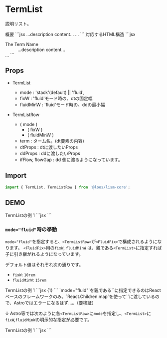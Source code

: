 
# TermList

説明リスト。

<Demo>
	<Demo.Title>概要</Demo.Title>
	<Demo.Code>
	```jsx
	<TermList>
		<TermListRow term="The Term Name">
			...description content...
		</TermListRow>
		...
	```
	</Demo.Code>
</Demo>


<Demo>
	<Demo.Title>対応するHTML構造</Demo.Title>
	<Demo.Code>
	```jsx
	<dl class="c--termList l--stack -gap:30">
		<div class="c--termList__row l--[stack|fluidFix] -gap:10">
			<dt class="c--termList__dt">The Term Name</dt>
			<dd class="c--termList__dd -ms:30">
				...description content...
			</dd>
		</div>
		...
	```
	</Demo.Code>
</Demo>


## Props
- TermList
	- mode : 'stack'(default) || 'fluid',
	- fixW : 'fluid'モード時の、dtの固定幅
	- fluidMinW : 'fluid'モード時の、ddの最小幅

- TermListRow
	- ( mode )
		- ( fixW )
		- ( fluidMinW )
	- term : ターム名。(dt要素の内容)
	- dtProps : dtに渡したいProps
	- ddProps : ddに渡したいProps
	-  ifFlow, flowGap : dd 側に渡るようになっています。


## Import

```js
import { TermList, TermListRow } from '@loos/lism-core';
```

## DEMO

<Demo>
	<Demo.Title>TermListの例 1</Demo.Title>
	<Demo.Preview resize p={20}>
		<TermList>
			<TermListRow term="The term A">
				<DammyText />
			</TermListRow>
			<TermListRow term="The term B">
				<DammyText length="l" />
			</TermListRow>
			<TermListRow term="The term C" isFlow='s'>
				<DammyText />
				<DammyText length="m" />
			</TermListRow>
		</TermList>
	</Demo.Preview>
	<Demo.Code>
		```jsx
		<TermList>
			<TermListRow term="The term A">
				<DammyText />
			</TermListRow>
			<TermListRow term="The term B">
				<DammyText length="l" />
			</TermListRow>
			<TermListRow term="The term C" isFlow='s'>
				<DammyText />
				<DammyText length="m" />
			</TermListRow>
		</TermList>
		```
	</Demo.Code>
</Demo>


### `mode="fluid"`時の挙動

`mode="fluid"`を指定すると、`<TermListRow>`が`<FluidFix>`で構成されるようになります。
`<FluidFix>`用の`fixW`, `fluidMinW` は、親である`<TermList>`に指定すれば子に引き継がれるようになっています。

デフォルト値はそれぞれ次の通りです。

- `fixW`: `10rem`
- `fluidMinW`: `15rem`

<Demo>
	<Demo.Title>TermListの例 1</Demo.Title>
	<Demo.Preview resize p={20}>
		<TermList mode="fluid" fixW='12rem'>
			<TermListRow term="The term A">
				<DammyText />
			</TermListRow>
			<TermListRow term="The term B LongName Version test.">
				<DammyText length="m" />
			</TermListRow>
			<TermListRow term="ロレム・イプサムの座り雨、トマ好き学習エリット">
				<DammyText length="l" />
			</TermListRow>
		</TermList>
	</Demo.Preview>
	<Demo.Code>
		```jsx {1}
		<TermList mode="fluid" fixW='12rem'>
			<TermListRow term="The term A">
				<DammyText />
			</TermListRow>
			<TermListRow term="The term B LongName Version test.">
				<DammyText length="m" />
			</TermListRow>
			<TermListRow term="ロレム・イプサムの座り雨、トマ好き学習エリット">
				<DammyText length="l" />
			</TermListRow>
		</TermList>
		```
	</Demo.Code>
</Demo>

<Alert>
`mode="fluid"`を親である`<TermList>`に指定できるのはReactベースのフレームワークのみ。`React.Children.map`を使って`<TermListRow>`に渡しているので、Astroではエラーになるはず...。（要検証）
</Alert>

↓ Astro等では次のように各`<TermListRow>`に`mode`を指定し、`<TermList>`に`fixW`,`fluidMinW`の明示的な指定が必要です。

<Demo>
	<Demo.Title>TermListの例 1</Demo.Title>
	<Demo.Preview resize p={20}>
		<TermList fixW='10rem' fluidMinW='10rem'>
			<TermListRow term="The term A" mode="fluid">
				<DammyText />
				<DammyText length="m" />
			</TermListRow>
			<TermListRow term="The term B LongName Version test." mode="fluid">
				<DammyText length="l" />
			</TermListRow>
		</TermList>
	</Demo.Preview>
	<Demo.Code>
		```jsx
		<TermList fixW='10rem' fluidMinW='10rem'>
			<TermListRow term="The term A" mode="fluid">
				<DammyText />
				<DammyText length="m" />
			</TermListRow>
			<TermListRow term="The term B LongName Version test." mode="fluid">
				<DammyText length="l" />
			</TermListRow>
		</TermList>
		```
	</Demo.Code>
</Demo>
